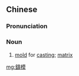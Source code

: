 {{also|铸模}}
==Chinese==
{{zh-forms|s=铸模}}

===Pronunciation===
{{zh-pron
|m=zhùmú
|c=zyu3 mou4
|mn=qz,xm,zz:chù-bô͘
|cat=n
}}

===Noun===
{{zh-noun}}

# [[mold]] for [[casting]]; [[matrix]]

[[mg:鑄模]]